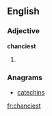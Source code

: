 ==English==

===Adjective===
'''chanciest'''

# {{superlative of|chancy}}

===Anagrams===
* [[catechins#English|catechins]]

[[fr:chanciest]]